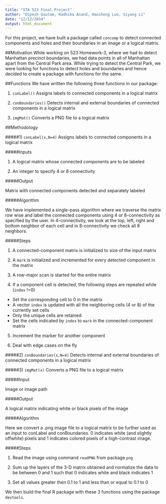 ```yaml
---
title: "STA 523 Final Project"
author: "Dipesh Gautam, Radhika Anand, Haosheng Luo, Siyang Li"
date: "12/12/2014"
output: html_document
---
```


For this project, we have built a package called `concomp` to detect connected components and holes and their boundaries in an image or a logical matrix.

##Motivation
While working on 523 Homework-3, where we had to detect Manhattan precinct boundaries, we had data points in all of Manhattan apart from the Central Park area. While trying to detect the Central Park, we were looking for functions to detect holes and boundaries and hence decided to create a package with functions for the same.

##Functions
We have written the following three functions in our package:

1) `conLabel()` Assigns labels to connected components in a logical matrix

2) `conBoundaries()` Detects internal and external boundaries of connected components in a logical matrix

3) `imgMat()` Converts a PNG file to a logical matrix

##Methodology

#####1) `conLabel(x,N=4)` Assigns labels to connected components in a logical matrix

#####Inputs

1) A logical matrix whose connected components are to be labeled

2) An integer to specify 4 or 8 connectivity

#####Output

Matrix with connected components detected and separately labeled

#####Algorithm

We have implemented a single-pass algorithm where we traverse the matrix row wise and label the connected components using 4 or 8-connectivity as specified by the user. In 4-connectivity, we look at the top, left, right and bottom neighbor of each cell and in 8-connectivity we check all 8 neighbors.

#####Steps

1) A connected-component matrix is initialized to size of the input matrix

2) A `mark` is initialized and incremented for every detected component in the matrix

3) A row-major scan is started for the entire matrix

4) If a component cell is detected, the following steps are repeated while (`index` !=0) 
+ Set the corresponding cell to 0 in the matrix
+ A vector `index` is updated with all the neighboring cells (4 or 8) of the currently set cells 
+ Only the unique cells are retained 
+ Set the cells indicated by `index` to `mark` in the connected-component matrix

5) Increment the marker for another component

6) Deal with edge cases on the fly

#####2) `conBoundaries(x,N=4)` Detects internal and external boundaries of connected components in a logical matrix



#####3) `imgMat(x)` Converts a PNG file to a logical matrix

#####Input

Image or image path

#####Output

A logical matrix indicating white or black pixels of the image

#####Algorithm

Here we convert a .png image file to a logical matrix to be further used as an input to conLabel and conBoundaries. 0 indicates white (and slightly offwhite) pixels and 1 indicates colored pixels of a high-contrast image.

#####Steps

1) Read the image using command `readPNG` from package `png`

2) Sum up the layers of the 3-D matrix obtained and normalize the data to be between 0 and 1 such that 0 indicates white and black indicates 1

3) Set all values greater then 0.1 to 1 and less than or equal to 0.1 to 0

We then build the final R package with these 3 functions using the package `devtools`. 





